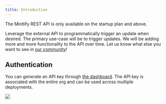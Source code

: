 ```yaml
---
title: Introduction
---
```


<Check>
  The Mintlify REST API is only available on the startup plan and above.
</Check>

Leverage the external API to programmatically trigger an update when desired.
The primary use-case will be to trigger updates. We will be adding more and more
functionality to the API over time. Let us know what else you want to see in
[our community](https://mintlify.com/community)!

## Authentication

You can generate an API key through
[the dashboard](https://dashboard.mintlify.com/settings/integrations). The API key is
associated with the entire org and can be used across multiple deployments.

<Frame>
  <img src="/images/external-api-key.png" />
</Frame>